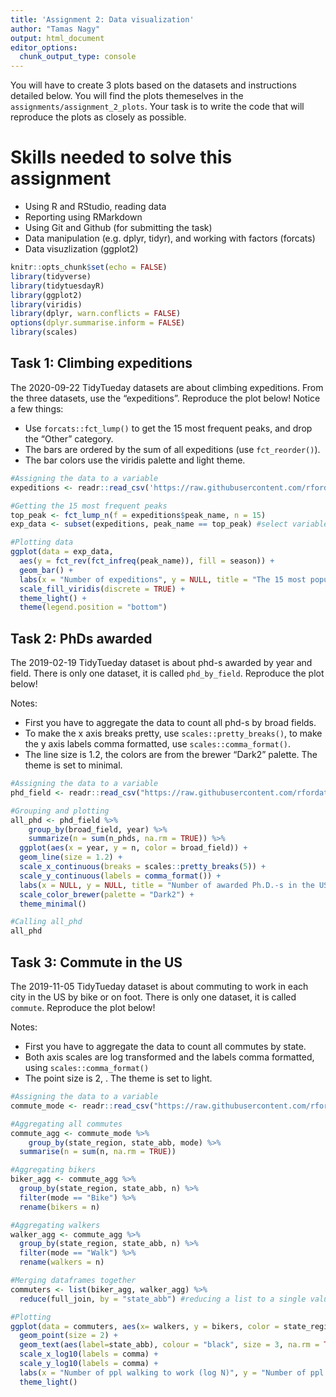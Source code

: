 ```yaml
---
title: 'Assignment 2: Data visualization'
author: "Tamas Nagy"
output: html_document
editor_options: 
  chunk_output_type: console
---
```


You will have to create 3 plots based on the datasets and instructions detailed below. You will find the plots themeselves in the `assignments/assignment_2_plots`. Your task is to write the code that will reproduce the plots as closely as possible.

# Skills needed to solve this assignment

-   Using R and RStudio, reading data
-   Reporting using RMarkdown
-   Using Git and Github (for submitting the task)
-   Data manipulation (e.g. dplyr, tidyr), and working with factors (forcats)
-   Data visuzlization (ggplot2)

```r
knitr::opts_chunk$set(echo = FALSE)
library(tidyverse)
library(tidytuesdayR)
library(ggplot2)
library(viridis)
library(dplyr, warn.conflicts = FALSE)
options(dplyr.summarise.inform = FALSE)
library(scales)
```

## Task 1: Climbing expeditions

The 2020-09-22 TidyTueday datasets are about climbing expeditions. From the three datasets, use the "expeditions". Reproduce the plot below! Notice a few things:

-   Use `forcats::fct_lump()` to get the 15 most frequent peaks, and drop the "Other" category.
-   The bars are ordered by the sum of all expeditions (use `fct_reorder()`).
-   The bar colors use the viridis palette and light theme.

```r
#Assigning the data to a variable
expeditions <- readr::read_csv('https://raw.githubusercontent.com/rfordatascience/tidytuesday/master/data/2020/2020-09-22/expeditions.csv', col_types = cols())

#Getting the 15 most frequent peaks
top_peak <- fct_lump_n(f = expeditions$peak_name, n = 15)
exp_data <- subset(expeditions, peak_name == top_peak) #select variables

#Plotting data
ggplot(data = exp_data, 
  aes(y = fct_rev(fct_infreq(peak_name)), fill = season)) + 
  geom_bar() + 
  labs(x = "Number of expeditions", y = NULL, title = "The 15 most popular peaks stacked by season of expedition") +
  scale_fill_viridis(discrete = TRUE) +
  theme_light() +
  theme(legend.position = "bottom")
```

## Task 2: PhDs awarded

The 2019-02-19 TidyTueday dataset is about phd-s awarded by year and field. There is only one dataset, it is called `phd_by_field`. Reproduce the plot below!

Notes:

-   First you have to aggregate the data to count all phd-s by broad fields.
-   To make the x axis breaks pretty, use `scales::pretty_breaks()`, to make the y axis labels comma formatted, use `scales::comma_format()`.
-   The line size is 1.2, the colors are from the brewer "Dark2" palette. The theme is set to minimal.

```r
#Assigning the data to a variable
phd_field <- readr::read_csv("https://raw.githubusercontent.com/rfordatascience/tidytuesday/master/data/2019/2019-02-19/phd_by_field.csv", col_types = cols())

#Grouping and plotting
all_phd <- phd_field %>%
	group_by(broad_field, year) %>%
	summarize(n = sum(n_phds, na.rm = TRUE)) %>% 
  ggplot(aes(x = year, y = n, color = broad_field)) +
  geom_line(size = 1.2) +
  scale_x_continuous(breaks = scales::pretty_breaks(5)) + 
  scale_y_continuous(labels = comma_format()) +
  labs(x = NULL, y = NULL, title = "Number of awarded Ph.D.-s in the US by year", colour = "Broad field") +
  scale_color_brewer(palette = "Dark2") +
  theme_minimal()

#Calling all_phd
all_phd
```

## Task 3: Commute in the US

The 2019-11-05 TidyTueday dataset is about commuting to work in each city in the US by bike or on foot. There is only one dataset, it is called `commute`. Reproduce the plot below!

Notes:

-   First you have to aggregate the data to count all commutes by state.
-   Both axis scales are log transformed and the labels comma formatted, using `scales::comma_format()`
-   The point size is 2, . The theme is set to light.

```r
#Assigning the data to a variable
commute_mode <- readr::read_csv("https://raw.githubusercontent.com/rfordatascience/tidytuesday/master/data/2019/2019-11-05/commute.csv", col_types = cols())

#Aggregating all commutes
commute_agg <- commute_mode %>%
	group_by(state_region, state_abb, mode) %>%
  summarise(n = sum(n, na.rm = TRUE))

#Aggregating bikers
biker_agg <- commute_agg %>%
  group_by(state_region, state_abb, n) %>%
  filter(mode == "Bike") %>%
  rename(bikers = n)

#Aggregating walkers
walker_agg <- commute_agg %>%
  group_by(state_region, state_abb, n) %>%
  filter(mode == "Walk") %>%
  rename(walkers = n)

#Merging dataframes together 
commuters <- list(biker_agg, walker_agg) %>% 
  reduce(full_join, by = "state_abb") #reducing a list to a single value

#Plotting
ggplot(data = commuters, aes(x= walkers, y = bikers, color = state_region.x)) +
  geom_point(size = 2) +
  geom_text(aes(label=state_abb), colour = "black", size = 3, na.rm = TRUE) +
  scale_x_log10(labels = comma) +
  scale_y_log10(labels = comma) +
  labs(x = "Number of ppl walking to work (log N)", y = "Number of ppl biking to work (log N)", title = "Title number of people walking vs. biking to work in each USA state", color = "State region") +
  theme_light()
```
